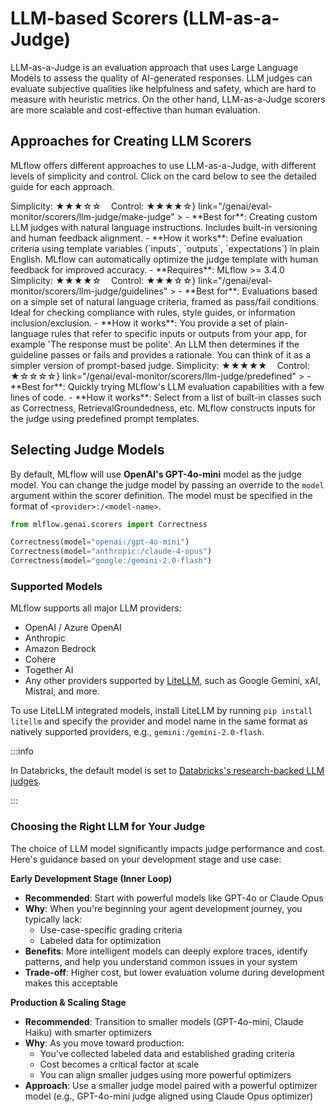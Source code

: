 
# LLM-based Scorers (LLM-as-a-Judge)

LLM-as-a-Judge is an evaluation approach that uses Large Language Models to assess the quality of AI-generated responses. LLM judges can evaluate subjective qualities like helpfulness and safety, which are hard to measure with heuristic metrics. On the other hand, LLM-as-a-Judge scorers are more scalable and cost-effective than human evaluation.

## Approaches for Creating LLM Scorers

MLflow offers different approaches to use LLM-as-a-Judge, with different levels of simplicity and control. Click on the card below to see the detailed guide for each approach.

<CardGroup cols={1}>
    <TitleCard
        title="Template-based Scorers"
        headerRight={<span>Simplicity: ★★★☆☆ &nbsp;&nbsp; Control: ★★★★☆</span>}
        link="/genai/eval-monitor/scorers/llm-judge/make-judge"
    >
      - **Best for**: Creating custom LLM judges with natural language instructions. Includes built-in versioning and human feedback alignment.
      - **How it works**: Define evaluation criteria using template variables (`inputs`, `outputs`, `expectations`) in plain English. MLflow can automatically optimize the judge template with human feedback for improved accuracy.
      - **Requires**: MLflow >= 3.4.0
    </TitleCard>
    <TitleCard
        title="Guidelines-based Scorers"
        headerRight={<span>Simplicity: ★★★★☆ &nbsp;&nbsp; Control: ★★★☆☆</span>}
        link="/genai/eval-monitor/scorers/llm-judge/guidelines"
    >
      - **Best for**: Evaluations based on a simple set of natural language criteria, framed as pass/fail conditions. Ideal for checking compliance with rules, style guides, or information inclusion/exclusion.
      - **How it works**: You provide a set of plain-language rules that refer to specific inputs or outputs from your app, for example 'The response must be polite'. An LLM then determines if the guideline passes or fails and provides a rationale. You can think of it as a simpler version of prompt-based judge.
    </TitleCard>
    <TitleCard
        title="Predefined Scorers"
        headerRight={<span>Simplicity: ★★★★★ &nbsp;&nbsp; Control: ★☆☆☆☆</span>}
        link="/genai/eval-monitor/scorers/llm-judge/predefined"
    >
      - **Best for**: Quickly trying MLflow's LLM evaluation capabilities with a few lines of code.
      - **How it works**: Select from a list of built-in classes such as Correctness, RetrievalGroundedness, etc. MLflow constructs inputs for the judge using predefined prompt templates.
    </TitleCard>
</CardGroup>


## Selecting Judge Models

By default, MLflow will use **OpenAI's GPT-4o-mini** model as the judge model. You can change the judge model by passing an override to the `model` argument within the scorer definition. The model must be specified in the format of `<provider>:/<model-name>`.

```python
from mlflow.genai.scorers import Correctness

Correctness(model="openai:/gpt-4o-mini")
Correctness(model="anthropic:/claude-4-opus")
Correctness(model="google:/gemini-2.0-flash")
```

### Supported Models

MLflow supports all major LLM providers:

- OpenAI / Azure OpenAI
- Anthropic
- Amazon Bedrock
- Cohere
- Together AI
- Any other providers supported by [LiteLLM](https://docs.litellm.ai/docs/providers), such as Google Gemini, xAI, Mistral, and more.

To use LiteLLM integrated models, install LiteLLM by running `pip install litellm` and specify the provider and model name in the same format as natively supported providers, e.g., `gemini:/gemini-2.0-flash`.

:::info

In Databricks, the default model is set to <ins>[Databricks's research-backed LLM judges](https://docs.databricks.com/aws/en/mlflow3/genai/eval-monitor/concepts/judges/)</ins>.

:::

### Choosing the Right LLM for Your Judge

The choice of LLM model significantly impacts judge performance and cost. Here's guidance based on your development stage and use case:

**Early Development Stage (Inner Loop)**

- **Recommended**: Start with powerful models like GPT-4o or Claude Opus
- **Why**: When you're beginning your agent development journey, you typically lack:
  - Use-case-specific grading criteria
  - Labeled data for optimization
- **Benefits**: More intelligent models can deeply explore traces, identify patterns, and help you understand common issues in your system
- **Trade-off**: Higher cost, but lower evaluation volume during development makes this acceptable

**Production & Scaling Stage**

- **Recommended**: Transition to smaller models (GPT-4o-mini, Claude Haiku) with smarter optimizers
- **Why**: As you move toward production:
  - You've collected labeled data and established grading criteria
  - Cost becomes a critical factor at scale
  - You can align smaller judges using more powerful optimizers
- **Approach**: Use a smaller judge model paired with a powerful optimizer model (e.g., GPT-4o-mini judge aligned using Claude Opus optimizer)
